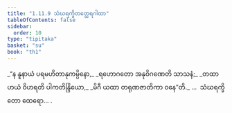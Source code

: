 ```yaml
---
title: "1.11.9 သံဃရက္ခိတတ္ထေရဂါထာ"
tableOfContents: false
sidebar:
  order: 10
type: "tipitaka"
basket: "su"
book: "th1"
---
```



<DynamicBreadcrumb />

<Division number="109" book="th1">

<Paragraph number="243" type="verses" book="th1">
_“န နူနာယံ ပရမဟိတာနုကမ္ပိနော,_  
_ရဟောဂတော အနုဝိဂဏေတိ သာသနံ;_  
_တထာဟယံ ဝိဟရတိ ပါကတိန္ဒြိယော,_  
_မိဂီ ယထာ တရုဏဇာတိကာ ဝနေ”တိ._  


</Paragraph>
</Division>

<Paragraph number="244" type="center" book="th1">
…  သံဃရက္ခိတော ထေရော… .
</Paragraph>